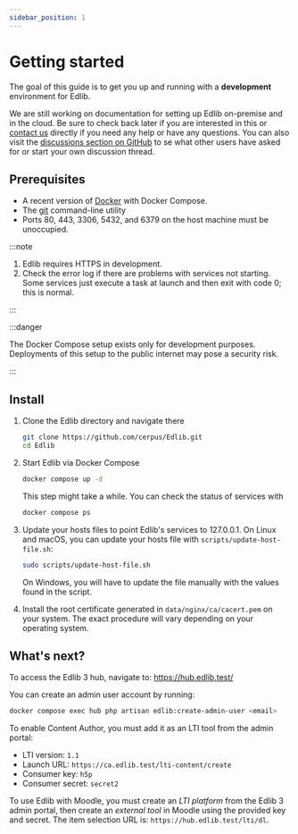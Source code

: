 ```yaml
---
sidebar_position: 1
---
```


# Getting started

The goal of this guide is to get you up and running with a **development** environment for Edlib.

We are still working on documentation for setting up Edlib on-premise and in the cloud. Be sure to check back later if you are interested in this or [contact us](mailto:support@edlib.com) directly if you need any help or have any questions. You can also visit the [discussions section on GitHub](https://github.com/cerpus/Edlib/discussions) to se what other users have asked for or start your own discussion thread.

## Prerequisites

- A recent version of [Docker](https://docs.docker.com/get-docker/) with Docker Compose.
- The [git](https://git-scm.com/downloads) command-line utility
- Ports 80, 443, 3306, 5432, and 6379 on the host machine must be unoccupied.

:::note

1. Edlib requires HTTPS in development.
2. Check the error log if there are problems with services not starting. Some services just execute a task at launch and
   then exit with code 0; this is normal.

:::

:::danger

The Docker Compose setup exists only for development purposes. Deployments of this setup to the public internet may pose a security risk.

:::

## Install

1. Clone the Edlib directory and navigate there

   ```bash
   git clone https://github.com/cerpus/Edlib.git
   cd Edlib
   ```

2. Start Edlib via Docker Compose

   ```bash
   docker compose up -d
   ```

   This step might take a while. You can check the status of services with

   ```bash
   docker compose ps
   ```

3. Update your hosts files to point Edlib's services to 127.0.0.1. On Linux and
   macOS, you can update your hosts file with `scripts/update-host-file.sh`:

   ```bash
   sudo scripts/update-host-file.sh
   ```

   On Windows, you will have to update the file manually with the values found
   in the script.

4. Install the root certificate generated in `data/nginx/ca/cacert.pem` on your
   system. The exact procedure will vary depending on your operating system.

## What's next?

To access the Edlib 3 hub, navigate to: https://hub.edlib.test/

You can create an admin user account by running:

```bash
docker compose exec hub php artisan edlib:create-admin-user <email>
```

To enable Content Author, you must add it as an LTI tool from the admin portal:

* LTI version: `1.1`
* Launch URL: `https://ca.edlib.test/lti-content/create`
* Consumer key: `h5p`
* Consumer secret: `secret2`

To use Edlib with Moodle, you must create an *LTI platform* from the Edlib 3
admin portal, then create an *external tool* in Moodle using the provided key
and secret. The item selection URL is: `https://hub.edlib.test/lti/dl`.

